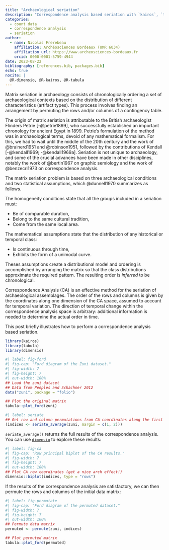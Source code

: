 ```yaml
---
title: "Archaeological seriation"
description: "Correspondence analysis based seriation with `kairos`, `tabula` and `dimensio`."
categories:
  - count data
  - correspondence analysis
  - seriation
author:
  - name: Nicolas Frerebeau
    affiliation: Archéosciences Bordeaux (UMR 6034)
    affiliation_url: https://www.archeosciences-bordeaux.fr
    orcid: 0000-0001-5759-4944
date: 2023-08-22
bibliography: [references.bib, packages.bib]
echo: true
nocite: |
  @R-dimensio, @R-kairos, @R-tabula
---
```


Matrix seriation in archaeology consists of chronologically ordering a set of archaeological contexts based on the distribution of different characteristics (artifact types). This process involves finding an arrangement by permuting the rows and/or columns of a contingency table.

The origin of matrix seriation is attributable to the British archaeologist Flinders Petrie [-@petrie1899], who successfully established an important chronology for ancient Egypt in 1899. Petrie's formulation of the method was in archaeological terms, devoid of any mathematical formalism. For this, we had to wait until the middle of the 20th century and the work of @brainerd1951 and @robinson1951, followed by the contributions of Kendall [-@kendall1969; -@kendall1969a]. Seriation is not unique to archaeology, and some of the crucial advances have been made in other disciplines, notably the work of @bertin1967 on graphic semiology and the work of @benzecri1973 on correspondence analysis.

The matrix seriation problem is based on three archaeological conditions and two statistical assumptions, which @dunnell1970 summarizes as follows.

The homogeneity conditions state that all the groups included in a seriation must:

* Be of comparable duration,
* Belong to the same cultural tradition,
* Come from the same local area.

The mathematical assumptions state that the distribution of any historical or temporal class:

* Is continuous through time,
* Exhibits the form of a unimodal curve.

Theses assumptions create a distributional model and ordering is accomplished by arranging the matrix so that the class distributions approximate the required pattern. The resulting order is *inferred* to be chronological.

Correspondence Analysis (CA) is an effective method for the seriation of archaeological assemblages. The order of the rows and columns is given by the coordinates along one dimension of the CA space, assumed to account for temporal variation. The direction of temporal change within the correspondence analysis space is arbitrary: additional information is needed to determine the actual order in time.

This post briefly illustrates how to perform a correspondence analysis based seriation.

```r
library(kairos)
library(tabula)
library(dimensio)
```

```r
#| label: fig-ford
#| fig-cap: "Ford diagram of the Zuni dataset."
#| fig-width: 7
#| fig-height: 7
#| out-width: 100%
## Load the zuni dataset
## Data from Peeples and Schachner 2012
data("zuni", package = "folio")

## Plot the original matrix
tabula::plot_ford(zuni)
```

```r
#| label: seriate
## Get row and column permutations from CA coordinates along the first axis
(indices <- seriate_average(zuni, margin = c(1, 2)))
```

`seriate_average()` returns the full results of the correspondence analysis. You can use [`dimensio`](https://packages.tesselle.org/dimensio/) to explore these results:

```r
#| label: fig-ca
#| fig-cap: "Row principal biplot of the CA results."
#| fig-width: 7
#| fig-height: 7
#| out-width: 100%
## Plot CA row coordinates (get a nice arch effect!)
dimensio::biplot(indices, type = "rows")
```

If the results of the correspondence analysis are satisfactory, we can then permute the rows and columns of the initial data matrix:

```r
#| label: fig-permutate
#| fig-cap: "Ford diagram of the permuted dataset."
#| fig-width: 7
#| fig-height: 7
#| out-width: 100%
## Permute data matrix
permuted <- permute(zuni, indices)

## Plot permuted matrix
tabula::plot_ford(permuted)
```
